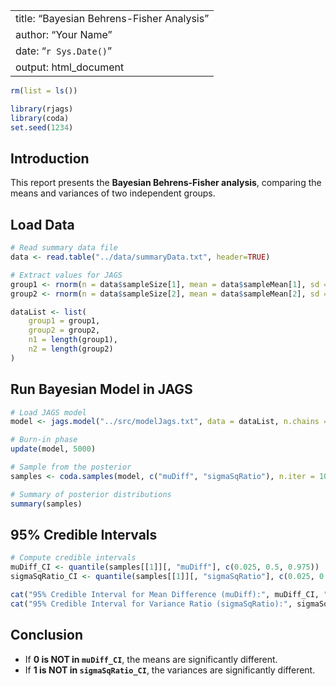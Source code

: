
---
title: "Bayesian Behrens-Fisher Analysis"
author: "Your Name"
date: "`r Sys.Date()`"
output: html_document
---
```r
rm(list = ls())
```

```r
library(rjags)
library(coda)
set.seed(1234)
```

## Introduction
This report presents the **Bayesian Behrens-Fisher analysis**, comparing the means and variances of two independent groups.

## Load Data
```r
# Read summary data file
data <- read.table("../data/summaryData.txt", header=TRUE)

# Extract values for JAGS
group1 <- rnorm(n = data$sampleSize[1], mean = data$sampleMean[1], sd = sqrt(data$sampleVariance[1]))
group2 <- rnorm(n = data$sampleSize[2], mean = data$sampleMean[2], sd = sqrt(data$sampleVariance[2]))

dataList <- list(
    group1 = group1,
    group2 = group2,
    n1 = length(group1),
    n2 = length(group2)
)
```

## Run Bayesian Model in JAGS
```r
# Load JAGS model
model <- jags.model("../src/modelJags.txt", data = dataList, n.chains = 3, n.adapt = 1000)

# Burn-in phase
update(model, 5000)

# Sample from the posterior
samples <- coda.samples(model, c("muDiff", "sigmaSqRatio"), n.iter = 10000)

# Summary of posterior distributions
summary(samples)
```

## 95% Credible Intervals
```r
# Compute credible intervals
muDiff_CI <- quantile(samples[[1]][, "muDiff"], c(0.025, 0.5, 0.975))
sigmaSqRatio_CI <- quantile(samples[[1]][, "sigmaSqRatio"], c(0.025, 0.5, 0.975))

cat("95% Credible Interval for Mean Difference (muDiff):", muDiff_CI, "\n")
cat("95% Credible Interval for Variance Ratio (sigmaSqRatio):", sigmaSqRatio_CI, "\n")
```

## Conclusion
- If **0 is NOT in `muDiff_CI`**, the means are significantly different.
- If **1 is NOT in `sigmaSqRatio_CI`**, the variances are significantly different.

